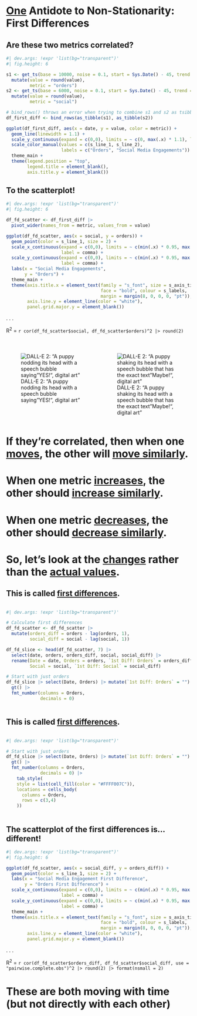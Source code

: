 # [One]{.underline} Antidote to Non-Stationarity: First Differences {background-color="#0816647C"}

## Are these two metrics correlated? {background-color="#0816647C"}

```r
#| dev.args: !expr 'list(bg="transparent")'
#| fig.height: 6

s1 <- get_ts(base = 10000, noise = 0.1, start = Sys.Date() - 45, trend = 0.5) |> 
  mutate(value = round(value),
         metric = "orders")
s2 <- get_ts(base = 6000, noise = 0.1, start = Sys.Date() - 45, trend = 0.9) |> 
  mutate(value = round(value),
         metric = "social")

# bind_rows() throws an error when trying to combine s1 and s2 as tsibbles
df_first_diff <- bind_rows(as_tibble(s1), as_tibble(s2))

ggplot(df_first_diff, aes(x = date, y = value, color = metric)) +
  geom_line(linewidth = 1.1) +
  scale_y_continuous(expand = c(0,0), limits = ~ c(0, max(.x) * 1.1), label = comma) +
  scale_color_manual(values = c(s_line_1, s_line_2), 
                     labels = c("Orders", "Social Media Engagements")) +
  theme_main +
  theme(legend.position = "top",
        legend.title = element_blank(),
        axis.title.y = element_blank())

```

## To the scatterplot! {background-color="#0816647C"}

```r
#| dev.args: !expr 'list(bg="transparent")'
#| fig.height: 6

df_fd_scatter <- df_first_diff |>
  pivot_wider(names_from = metric, values_from = value)

ggplot(df_fd_scatter, aes(x = social, y = orders)) +
  geom_point(color = s_line_1, size = 2) +
  scale_x_continuous(expand = c(0,0), limits = ~ c(min(.x) * 0.95, max(.x) * 1.05),
                     label = comma) +
  scale_y_continuous(expand = c(0,0), limits = ~ c(min(.x) * 0.95, max(.x) * 1.05),
                     label = comma) +
  labs(x = "Social Media Engagements",
       y = "Orders") +
  theme_main +
  theme(axis.title.x = element_text(family = "s_font", size = s_axis_title_size,
                                    face = "bold", colour = s_labels,
                                    margin = margin(8, 0, 0, 0, "pt")),
        axis.line.y = element_line(color = "white"),
        panel.grid.major.y = element_blank())

```

. . .

::: {.absolute top="195" left="170" .h2-chars}
R^2^ = `r cor(df_fd_scatter$social, df_fd_scatter$orders)^2 |> round(2)`
:::

#

:::: {.columns}
::: {.column width="50%"}
![DALL-E 2: "A puppy nodding its head with a speech bubble saying "YES!", digital art"](images/puppy_yes.png)
:::

::: {.column width="50%"}
::: {.fragment}
![DALL-E 2: "A puppy shaking its head with a speech bubble that has the exact text "Maybe!", digital art"](images/puppy_maybe.png)
:::
:::
::::

# If they're correlated, then when one [moves]{.underline}, the other will [move similarly]{.underline}. {background-color="#0816647C"}

# When one metric [increases]{.underline}, the other should [increase similarly]{.underline}. {background-color="#0816647C"}

# When one metric [decreases]{.underline}, the other should [decrease similarly]{.underline}. {background-color="#0816647C"}

# So, let's look at the [changes]{.underline} rather than the [actual values]{.underline}. {background-color="#0816647C"}

## This is called [first differences]{.underline}. {background-color="#0816647C" transition="none"}

:::: {.columns}
::: {.column width="60%"}

```r
#| dev.args: !expr 'list(bg="transparent")'

# Calculate first differences
df_fd_scatter <- df_fd_scatter |> 
  mutate(orders_diff = orders - lag(orders, 1),
         social_diff = social - lag(social, 1))

df_fd_slice <- head(df_fd_scatter, 7) |> 
  select(date, orders, orders_diff, social, social_diff) |> 
  rename(Date = date, Orders = orders, `1st Diff: Orders` = orders_diff,
         Social = social, `1st Diff: Social` = social_diff)

# Start with just orders
df_fd_slice |> select(Date, Orders) |> mutate(`1st Diff: Orders` = "") |> 
  gt() |> 
  fmt_number(columns = Orders,
             decimals = 0) 

```

:::
::::

## This is called [first differences]{.underline}. {background-color="#0816647C" transition="none"}

:::: {.columns}
::: {.column width="60%"}

```r
#| dev.args: !expr 'list(bg="transparent")'

# Start with just orders
df_fd_slice |> select(Date, Orders) |> mutate(`1st Diff: Orders` = "") |> 
  gt() |> 
  fmt_number(columns = Orders,
             decimals = 0) |> 
    tab_style(
    style = list(cell_fill(color = "#FFFF007C")),
    locations = cells_body(
      columns = Orders,
      rows = c(3,4)
    ))

```

:::
::::



## The scatterplot of the first differences is...different! {background-color="#0816647C"}

```r
#| dev.args: !expr 'list(bg="transparent")'
#| fig.height: 6

ggplot(df_fd_scatter, aes(x = social_diff, y = orders_diff)) +
  geom_point(color = s_line_1, size = 2) +
  labs(x = "Social Media Engagement First Difference",
       y = "Orders First Difference") +
  scale_x_continuous(expand = c(0,0), limits = ~ c(min(.x) * 0.95, max(.x) * 1.05), 
                     label = comma) +
  scale_y_continuous(expand = c(0,0), limits = ~ c(min(.x) * 0.95, max(.x) * 1.05), 
                     label = comma) +
  theme_main +
  theme(axis.title.x = element_text(family = "s_font", size = s_axis_title_size,
                                    face = "bold", colour = s_labels,
                                    margin = margin(8, 0, 0, 0, "pt")),
        axis.line.y = element_line(color = "white"),
        panel.grid.major.y = element_blank())


```

. . .

::: {.absolute top="195" left="170" .h2-chars}
R^2^ = `r cor(df_fd_scatter$orders_diff, df_fd_scatter$social_diff, use = "pairwise.complete.obs")^2 |> round(2) |> format(nsmall = 2)`
:::

# These are both moving with time (but not directly with each other) {background-color="#0816647C"}

